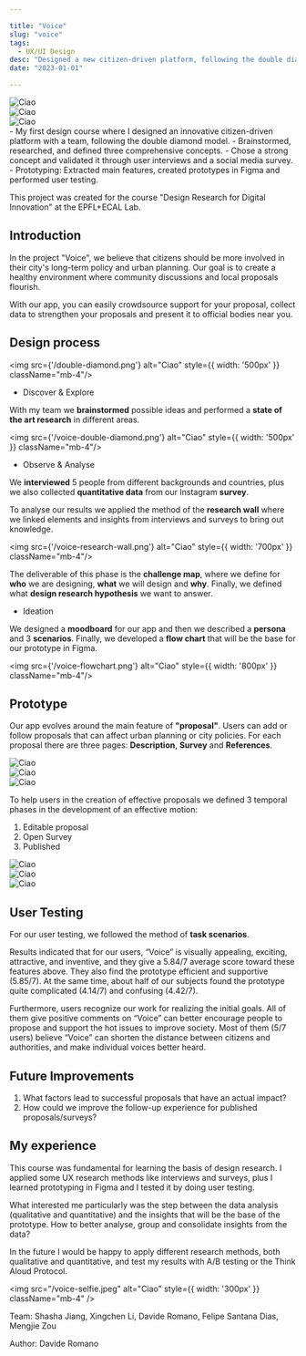```yaml
---

title: "Voice"
slug: "voice"
tags:
  - UX/UI Design
desc: "Designed a new citizen-driven platform, following the double diamond model. We brainstormed, researched, and selected our core idea, validating it through user interviews and a social media survey. Finally we designed a digital prototype in Figma and performed user testing."
date: "2023-01-01"

---
```



<div style={{ fontFamily: 'tt-norms', display: 'flex', width: '60%', paddingTop:'10px'}} className="text-dark-minsk w-3/5">
  <div className="w-1/3">
    <img src="/voice-home-page.png" alt="Ciao" className="mb-4" />
  </div>
  <div className="w-1/3" style={{ marginLeft: '20px' }}>
    <img src="/voice-trends.png" alt="Ciao" className="mb-4" />
  </div>
  <div className="w-1/3" style={{ marginLeft: '20px' }}>
    <img src="/voice-new-proposal.png" alt="Ciao" className="mb-4" />
  </div>
</div>

<Summary>
- My first design course where I designed an innovative citizen-driven platform with a team, following the double diamond model.
- Brainstormed, researched, and defined three comprehensive concepts.
- Chose a strong concept and validated it through user interviews and a social media survey.
- Prototyping: Extracted main features, created prototypes in Figma and performed user testing.
</Summary>

This project was created for the course "Design Research for Digital Innovation" at the EPFL+ECAL Lab.

## Introduction

In the project "Voice", we believe that citizens should be more involved in their city's long-term
policy and urban planning. Our goal is to create a healthy environment where community discussions
and local proposals flourish.

With our app, you can easily crowdsource support for your proposal, collect data to strengthen your proposals and present it to official bodies near you.

## Design process

<img src={'/double-diamond.png'} alt="Ciao"  style={{ width: '500px' }} className="mb-4"/>

- Discover & Explore

With my team we **brainstormed** possible ideas and performed a **state of the art research** in different areas.

<img src={'/voice-double-diamond.png'} alt="Ciao"  style={{ width: '500px' }} className="mb-4"/>

- Observe & Analyse

We **interviewed** 5 people from different backgrounds and countries,  plus we also collected **quantitative data** from our Instagram **survey**.

To analyse our results we applied the method of the **research wall** where we linked elements and insights from interviews and surveys to bring out knowledge.

<img src={'/voice-research-wall.png'} alt="Ciao"  style={{ width: '700px' }} className="mb-4"/>

The deliverable of this phase is the **challenge map**, where we define for **who** we are designing, **what** we will design and **why**.
Finally, we defined what **design research hypothesis** we want to answer.

- Ideation

We designed a **moodboard** for our app and then we described a **persona** and 3 **scenarios**.
Finally, we developed a **flow chart** that will be the base for our prototype in Figma. 

<img src={'/voice-flowchart.png'} alt="Ciao"  style={{ width: '800px' }} className="mb-4"/>

## Prototype

Our app evolves around the main feature of **"proposal"**. Users can add or follow proposals that can affect urban planning or city policies.
For each proposal there are three pages: **Description**, **Survey** and **References**.
<div style={{ fontFamily: 'tt-norms', display: 'flex', width: '60%' }} className="text-dark-minsk w-3/5">
  <div className="w-1/3">
    <img src="/voice-description.png" alt="Ciao" className="mb-4" />
  </div>
  <div className="w-1/3" style={{ marginLeft: '20px' }}>
    <img src="/voice-survey.png" alt="Ciao" className="mb-4" />
  </div>
  <div className="w-1/3" style={{ marginLeft: '20px' }}>
    <img src="/voice-ref.png" alt="Ciao" className="mb-4 w-1/3" />
  </div>
</div>

To help users in the creation of effective proposals we defined 3 temporal phases in the development of an effective motion: 

1. Editable proposal
2. Open Survey 
3. Published

<div style={{ fontFamily: 'tt-norms', display: 'flex', width: '60%', paddingTop:'10px'}} className="text-dark-minsk w-3/5">
  <div className="w-1/3">
    <img src="/voice-home-page.png" alt="Ciao" className="mb-4" />
  </div>
  <div className="w-1/3" style={{ marginLeft: '20px' }}>
    <img src="/voice-trends.png" alt="Ciao" className="mb-4" />
  </div>
  <div className="w-1/3" style={{ marginLeft: '20px' }}>
    <img src="/voice-new-proposal.png" alt="Ciao" className="mb-4" />
  </div>
</div>

## User Testing

For our user testing, we followed the method of **task scenarios**.

Results indicated that for our users, “Voice” is visually appealing, exciting, attractive,
and inventive, and they give a 5.84/7 average score toward these features above. They also find
the prototype efficient and supportive (5.85/7). At the same time, about
half of our subjects found the prototype quite complicated (4.14/7) and confusing (4.42/7).

Furthermore, users recognize our work for realizing the initial
goals. All of them give positive comments on “Voice” can better encourage people to propose
and support the hot issues to improve society. Most of them (5/7 users) believe “Voice” can
shorten the distance between citizens and authorities, and make individual voices better heard.

## Future Improvements

1. What factors lead to successful proposals that have an actual impact?
2. How could we improve the follow-up experience for published proposals/surveys?

## My experience
This course was fundamental for learning the basis of design research. 
I applied some UX research methods like interviews and surveys, plus I learned prototyping in Figma and I tested it by doing user testing.

What interested me particularly was the step between the data analysis (qualitative and quantitative) and the insights that will be the base of the prototype.
How to better analyse, group and consolidate insights from the data?

In the future I would be happy to apply different research methods, both qualitative and quantitative, and test my results with A/B testing or the Think Aloud Protocol.


<img src="/voice-selfie.jpeg" alt="Ciao" style={{ width: '300px' }} className="mb-4" />

<p className="text-dark-minsk justify-center pt-4 pb-2"  style={{ fontFamily: 'tt-norms' }}>Team: Shasha Jiang, Xingchen Li, Davide Romano, Felipe Santana Dias, Mengjie Zou</p>

<p className="text-dark-minsk justify-center"  style={{ fontFamily: 'tt-norms' }}>Author: Davide Romano</p>
